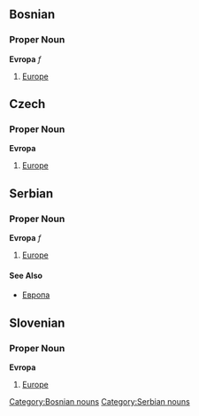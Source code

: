 ==Bosnian==
===Proper Noun===
'''Evropa''' ''f''
#[[Europe]]
[[Category:Bosnian nouns]]

==Czech==
===Proper Noun===
'''Evropa'''
#[[Europe]]

==Serbian==
===Proper Noun===
'''Evropa''' ''f''
#[[Europe]]
====See Also====
*[[Европа]]
[[Category:Serbian nouns]]

==Slovenian==
===Proper Noun===
'''Evropa'''
#[[Europe]]